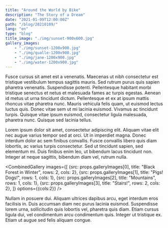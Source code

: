 ```yaml
---
title: "Around the World by Bike"
description: "The Story of a Dream"
date: "2021-01-09T12:00:00Z"
path: "/blog/20210109/"
lang: "en"
type: "blog"
title_image: "./img/sunset-900x600.jpg"
gallery_images:
    - "./img/sunset-1200x900.jpg"
    - "./img/qualle-1200x900.jpg"
    - "./img/jane-1200x900.jpg"
    - "./img/water-1200x900.jpg"
---
```


Fusce cursus sit amet est a venenatis. Maecenas ut nibh consectetur est tristique vestibulum tempus sagittis mauris. 
Sed rutrum purus quis sapien pharetra venenatis. Suspendisse potenti. Pellentesque habitant morbi tristique senectus 
et netus et malesuada fames ac turpis egestas. Aenean id metus ut urna tincidunt dictum. Pellentesque et ex at ipsum 
mattis rhoncus vitae pharetra nunc. Mauris vehicula felis quam, ut euismod lectus luctus quis. Donec vitae sem ut mi 
lacinia euismod. Vivamus ac tincidunt turpis. Quisque vitae ipsum euismod, consectetur ligula malesuada, pharetra nunc. 
Quisque sed lacinia tellus.

Lorem ipsum dolor sit amet, consectetur adipiscing elit. Aliquam vitae elit nec augue varius tempor sed at orci. 
Ut in imperdiet magna. Donec interdum dolor ac sem finibus convallis. Fusce convallis libero quis diam lobortis, 
ac varius turpis consectetur. Sed ut tincidunt sapien, sed elementum mi. Duis finibus enim leo, ut bibendum lacus 
tincidunt non. Integer at neque sagittis, bibendum diam vel, rutrum nulla.

<CombinedGallery
    images={[
        {src: props.galleryImages[0], title: "Black Forest in Winter", rows: 2, cols: 2},
        {src: props.galleryImages[1], title: "Pigs! Dogs!", rows: 1, cols: 1},
        {src: props.galleryImages[2], title: "Mountains", rows: 1, cols: 1},
        {src: props.galleryImages[3], title: "Stairs!", rows: 2, cols: 2},
    ]}
    options={{cols:2}}
/>

Nullam in posuere dui. Aliquam ultrices dapibus arcu, eget interdum eros facilisis in. Duis accumsan diam nec purus 
lacinia euismod. Suspendisse lorem urna, sollicitudin quis lobortis vel, pharetra quis diam. Etiam cursus ligula dui, 
vel condimentum arcu condimentum quis. Integer ut tristique ex. Etiam ut augue sed felis aliquam congue.

